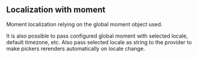
## Localization with moment

Moment localization relying on the global moment object used.

It is also possible to pass configured global moment with selected locale, default timezone, etc.
Also pass selected locale as string to the provider to make pickers rerenders automatically on
locale change.

<SourcablePanel
  title="Example"
  sourceFile="localization/Moment.example.jsx"
  description="Note: Any picker in component tree will be rerendered automatically on locale change"
/>

